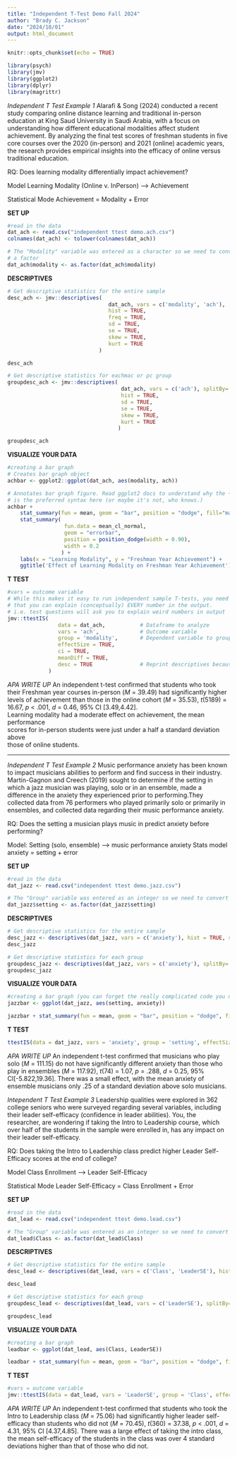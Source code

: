 ---
title: "Independent T-Test Demo Fall 2024"
author: "Brady C. Jackson"
date: "2024/10/01"
output: html_document
---

```{r setup, include=FALSE}
knitr::opts_chunk$set(echo = TRUE)
```

```{r}
library(psych)
library(jmv)
library(ggplot2)
library(dplyr)
library(magrittr)
```

*Independent T Test Example 1*
Alarafi & Song (2024) conducted a recent study comparing online distance learning
and traditional in-person education at King Saud University in Saudi Arabia, 
with a focus on understanding how different educational modalities affect 
student achievement. By analyzing the final test scores of freshman students in 
five core courses over the 2020 (in-person) and 2021 (online) academic years, 
the research provides empirical insights into the efficacy of online versus 
traditional education.

RQ: Does learning modality differentially impact achievement?

Model
Learning Modality (Online v. InPerson) --> Achievement

Statistical Mode
Achievement = Modality + Error

**SET UP**
```{r}
#read in the data
dat_ach <- read.csv("independent ttest demo.ach.csv")
colnames(dat_ach) <- tolower(colnames(dat_ach))
```

```{r}
# The "Modality" variable was entered as a character so we need to convert it to 
# a factor
dat_ach$modality <- as.factor(dat_ach$modality)
```

**DESCRIPTIVES**
```{r}
# Get descriptive statistics for the entire sample
desc_ach <- jmv::descriptives(
                                dat_ach, vars = c('modality', 'ach'), 
                                hist = TRUE, 
                                freq = TRUE, 
                                sd = TRUE, 
                                se = TRUE, 
                                skew = TRUE, 
                                kurt = TRUE
                             )

desc_ach
```

```{r}
# Get descriptive statistics for eachmac or pc group
groupdesc_ach <- jmv::descriptives(
                                    dat_ach, vars = c('ach'), splitBy='modality', 
                                    hist = TRUE, 
                                    sd = TRUE, 
                                    se = TRUE, 
                                    skew = TRUE, 
                                    kurt = TRUE
                                   )

groupdesc_ach
```

**VISUALIZE YOUR DATA**
```{r}
#creating a bar graph
# Creates bar graph object
achbar <- ggplot2::ggplot(dat_ach, aes(modality, ach))

# Annotates bar graph figure. Read ggplot2 docs to understand why the + syntax
# is the preferred syntax here (or maybe it's not, who knows.)
achbar + 
    stat_summary(fun = mean, geom = "bar", position = "dodge", fill="maroon3") + 
    stat_summary(
                  fun.data = mean_cl_normal, 
                  geom = "errorbar", 
                  position = position_dodge(width = 0.90), 
                  width = 0.2
                 ) + 
    labs(x = "Learning Modality", y = "Freshman Year Achievement") + 
    ggtitle('Effect of Learning Modality on Freshman Year Achievement')
```

**T TEST**
```{r}
#vars = outcome variable
# While this makes it easy to run independent sample T-tests, you need to know
# that you can explain (conceptually) EVERY number in the output.
# i.e. test questions will ask you to explain weird numbers in output
jmv::ttestIS(
                data = dat_ach,           # Dataframe to analyze
                vars = 'ach',             # Outcome variable
                group = 'modality',       # Dependent variable to group by
                effectSize = TRUE, 
                ci = TRUE, 
                meanDiff = TRUE, 
                desc = TRUE               # Reprint descriptives because we're too lazy to scroll up
             )
```

*APA WRITE UP*
An independent t-test confirmed that students who took their Freshman year
courses in-person (*M* = 39.49) had significantly higher levels of achievement
than those in the online cohort (*M* = 35.53),
    *t*(5189) = 16.67, *p* < .001, *d* = 0.46, 95% CI [3.49,4.42].   
Learning modality had a moderate effect on achievement, the mean performance  
scores for in-person students were just under a half a standard deviation above  
those of online students.  

______________________________________

*Independent T Test Example 2*
Music performance anxiety has been known to impact musicians abilities to perform and find success in their industry. Martin-Gagnon and Creech (2019) sought to determine if the setting in which a jazz musician was playing, solo or in an ensemble, made a difference in the anxiety they experienced prior to performing.They collected data from 76 performers who played primarily solo or primarily in ensembles, and collected data regarding their music performance anxiety. 

RQ: Does the setting a musician plays music in predict anxiety before performing? 

Model: Setting (solo, ensemble) --> music performance anxiety
Stats model
anxiety = setting + error

**SET UP**
```{r}
#read in the data
dat_jazz <- read.csv("independent ttest demo.jazz.csv")

# The "Group" variable was entered as an integer so we need to convert it to a factor
dat_jazz$setting <- as.factor(dat_jazz$setting)
```

**DESCRIPTIVES**
```{r}
# Get descriptive statistics for the entire sample
desc_jazz <- descriptives(dat_jazz, vars = c('anxiety'), hist = TRUE, sd = TRUE, se = TRUE, skew = TRUE, kurt = TRUE)
desc_jazz
```

```{r}
# Get descriptive statistics for each group
groupdesc_jazz <- descriptives(dat_jazz, vars = c('anxiety'), splitBy='setting', hist = TRUE, sd = TRUE, se = TRUE, skew = TRUE, kurt = TRUE)
groupdesc_jazz
```

**VISUALIZE YOUR DATA**
```{r}
#creating a bar graph (you can forget the really complicated code you used in One Way ANOVA, it i simplified for you below. 
jazzbar <- ggplot(dat_jazz, aes(setting, anxiety))

jazzbar + stat_summary(fun = mean, geom = "bar", position = "dodge", fill="steelblue") + stat_summary(fun.data = mean_cl_normal, geom = "errorbar", position = position_dodge(width = 0.90), width = 0.2) + labs(x = "Setting", y = "Anxiety") + ggtitle('Effect of Performance Setting on Music Performance Anxiety')
```

**T TEST**
```{r}
ttestIS(data = dat_jazz, vars = 'anxiety', group = 'setting', effectSize = TRUE, ci = TRUE, meanDiff = TRUE, ciES =, desc = TRUE)
```

*APA WRITE UP*
An independent t-test confirmed that musicians who play solo (*M* = 111.15) do not have significantly different anxiety than those who play in ensembles (*M* = 117.92), *t*(74) = 1.07, *p* = .288, *d* = 0.25, 95% CI[-5.822,19.36]. There was a small effect, with the mean anxiety of ensemble musicians only .25 of a standard deviation above solo musicians. 


*Intependent T Test Example 3*
Leadership qualities were explored in 362 college seniors who were surveyed regarding several variables, including their leader self-efficacy (confidence in leader abilities). You, the researcher, are wondering if taking the Intro to Leadership course, which over half of the students in the sample were enrolled in, has any impact on their leader self-efficacy.

RQ: Does taking the Intro to Leadership class predict higher Leader Self-Efficacy scores at the end of college? 

Model
Class Enrollment --> Leader Self-Efficacy

Statistical Mode
Leader Self-Efficacy = Class Enrollment + Error

**SET UP**
```{r}
#read in the data
dat_lead <- read.csv("independent ttest demo.lead.csv")

# The "Group" variable was entered as an integer so we need to convert it to a factor
dat_lead$Class <- as.factor(dat_lead$Class)
```

**DESCRIPTIVES**
```{r}
# Get descriptive statistics for the entire sample
desc_lead <- descriptives(dat_lead, vars = c('Class', 'LeaderSE'), hist = TRUE, freq = TRUE, sd = TRUE, se = TRUE, skew = TRUE, kurt = TRUE)

desc_lead
```

```{r}
# Get descriptive statistics for each group
groupdesc_lead <- descriptives(dat_lead, vars = c('LeaderSE'), splitBy='Class', hist = TRUE, sd = TRUE, se = TRUE, skew = TRUE, kurt = TRUE)

groupdesc_lead
```

**VISUALIZE YOUR DATA**
```{r}
#creating a bar graph
leadbar <- ggplot(dat_lead, aes(Class, LeaderSE))

leadbar + stat_summary(fun = mean, geom = "bar", position = "dodge", fill="steelblue") + stat_summary(fun.data = mean_cl_normal, geom = "errorbar", position = position_dodge(width = 0.90), width = 0.2) + labs(x = "Intro to Lead Class", y = "Leader Self-Efficacy") + ggtitle('Effect of Class Taken on Leader Self-Efficacy')
```

**T TEST**
```{r}
#vars = outcome variable
jmv::ttestIS(data = dat_lead, vars = 'LeaderSE', group = 'Class', effectSize = TRUE, ci = TRUE, meanDiff = TRUE, desc = TRUE)
```

*APA WRITE UP*
An independent t-test confirmed that students who took the Intro to Leadership class (*M* = 75.06) had significantly higher leader self-efficacy than students who did not (*M* = 70.45), *t*(360) = 37.38, *p* < .001, *d* = 4.31, 95% CI [4.37,4.85]. There was a large effect of taking the intro class, the mean self-efficacy of the students in the class was over 4 standard deviations higher than that of those who did not. 


